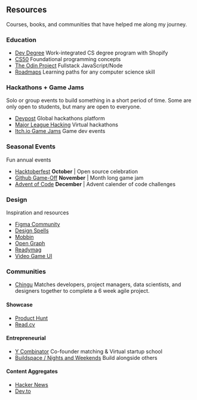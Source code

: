## Resources

Courses, books, and communities that have helped me along my journey.

### Education

- [Dev Degree](https://devdegree.ca/) Work-integrated CS degree program with Shopify
- [CS50](https://pll.harvard.edu/course/cs50-introduction-computer-science) Foundational programming concepts
- [The Odin Project](https://www.theodinproject.com/paths) Fullstack JavaScript/Node
- [Roadmaps](https://roadmaps.sh) Learning paths for any computer science skill

### Hackathons + Game Jams

Solo or group events to build something in a short period of time. Some are only open to students, but many are open to everyone.

- [Devpost](https://devpost.com/) Global hackathons platform
- [Major League Hacking](https://mlh.io/) Virtual hackathons
- [Itch.io Game Jams](https://itch.io/jams) Game dev events

### Seasonal Events

Fun annual events

- [Hacktoberfest](https://hacktoberfest.com/) **October** | Open source celebration
- [Github Game-Off](https://github.blog/2022-11-01-game-off-2022-theme-announcement/) **November** | Month long game jam
- [Advent of Code](https://adventofcode.com/) **December** | Advent calender of code challenges

### Design

Inspiration and resources

- [Figma Community](https://www.figma.com/community)
- [Design Spells](https://www.designspells.com/)
- [Mobbin](https://mobbin.com/browse/web/apps)
- [Open Graph](https://ogimage.org/inspiration)
- [Readymag](https://readymag.com/examples/)
- [Video Game UI](https://interfaceingame.com/)

### Communities

- [Chingu](https://www.chingu.io/) Matches developers, project managers, data scientists, and designers together to complete a 6 week agile project.

#### Showcase

- [Product Hunt](https://www.producthunt.com/?bc=1)
- [Read.cv](https://read.cv/explore)

#### Entrepreneurial

- [Y Combinator](https://www.startupschool.org/curriculum/should-you-start-a-startup) Co-founder matching & Virtual startup school
- [Buildspace / Nights and Weekends](https://buildspace.so/) Build alongside others

#### Content Aggregates

- [Hacker News](https://news.ycombinator.com/)
- [Dev.to](https://dev.to/)
